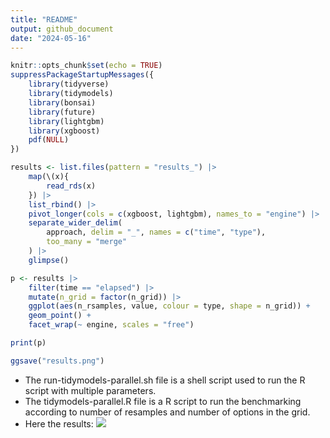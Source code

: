 ```yaml
---
title: "README"
output: github_document
date: "2024-05-16"
---
```


```r
knitr::opts_chunk$set(echo = TRUE)
suppressPackageStartupMessages({
    library(tidyverse)
    library(tidymodels)
    library(bonsai)
    library(future)
    library(lightgbm)
    library(xgboost)
    pdf(NULL)
})

results <- list.files(pattern = "results_") |> 
    map(\(x){
        read_rds(x)
    }) |> 
    list_rbind() |> 
    pivot_longer(cols = c(xgboost, lightgbm), names_to = "engine") |> 
    separate_wider_delim(
        approach, delim = "_", names = c("time", "type"),
        too_many = "merge"
    ) |> 
    glimpse()

p <- results |> 
    filter(time == "elapsed") |> 
    mutate(n_grid = factor(n_grid)) |> 
    ggplot(aes(n_rsamples, value, colour = type, shape = n_grid)) +
    geom_point() +
    facet_wrap(~ engine, scales = "free")

print(p)

ggsave("results.png")
```

-  The run-tidymodels-parallel.sh file is a shell script used to  run the R script with multiple parameters.
-  The tidymodels-parallel.R file is a R script to run the benchmarking according to number of resamples and number of options in the grid.
- Here the results:
![](results.png)
